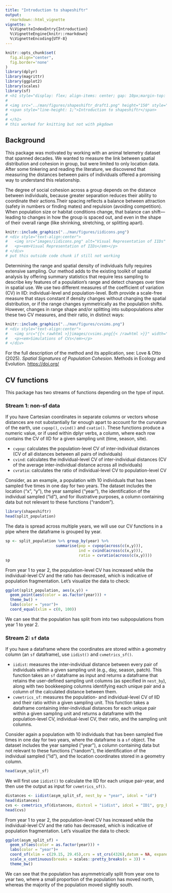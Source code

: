 ```yaml
---
title: "Introduction to shapeshiftr"
output: 
  rmarkdown::html_vignette
vignette: >
  %\VignetteIndexEntry{Introduction}
  %\VignetteEngine{knitr::rmarkdown}
  %\VignetteEncoding{UTF-8}
---
```


```r
knitr::opts_chunk$set(
  fig.align="center",
  fig.border='none'
)
library(dplyr)
library(magrittr)
library(ggplot2)
library(scales)
library(sf)
# <h1 style="display: flex; align-items: center; gap: 10px;margin-top: 0;">
# 
# <img src="../man/figures/shapeshiftr_draft1.png" height="150" style="vertical-align: middle;" />
# <span style="line-height: 1;">Introduction to shapeshiftr</span>
# 
# </h1> 
# this worked for knitting but not with pkgdown
```

<style>
    img {
        border: 0;
    }
</style>

## Background

This package was motivated by working with an animal telemetry dataset
that spanned decades. We wanted to measure the link between spatial
distribution and cohesion in group, but were limited to only location
data. After some tinkering and reading the literature, we discovered
that measuring the distances between pairs of individuals offered a
promising way to understand this relationship.

The degree of social cohesion across a group depends on the distance
between individuals, because greater separation reduces their ability to
coordinate their actions.Their spacing reflects a balance between
attraction (safety in numbers or finding mates) and repulsion (avoiding
competition). When population size or habitat conditions change, that
balance can shift—leading to changes in how the group is spaced out, and
even in the shape of their overall range (like shrinking, stretching, or
splitting apart).

```r
knitr::include_graphics("../man/figures/iidicons.png")
# <div style="text-align:center">
#   <img src="images/iidicons.png" alt="Visual Representation of IIDs" width="30%">
#   <p><em>Visual Representation of IIDs</em></p>
# </div>
# put this outside code chunk if still not working

```

Determining the range and spatial density of individuals fully requires
extensive sampling. Our method adds to the existing toolkit of spatial
analysis by offering summary statistics that require less sampling to
describe key features of a population's range and detect changes over
time in spatial use. We use two different measures of the coefficient of
variation (CV) in IID: individual-level and population-level. Both
provide a scale-free measure that stays constant if density changes
without changing the spatial distribution, or if the range changes
symmetrically as the population shifts. However, changes in range shape
and/or splitting into subpopulations alter these two CV measures, and
their ratio, in distinct ways:

```r
knitr::include_graphics("../man/figures/cvsims.png")
# <div style="text-align:center">
#   <img src="{{< rawhtml >}}images/cvsims.png{{< /rawhtml >}}" width="30%">
#   <p><em>Simulations of CVs</em></p>
# </div>

```

For the full description of the method and its application, see: Love &
Otto (2025). *Spatial Signatures of Population Cohesion*. Methods in
Ecology and Evolution. <https://doi.org/>

## CV functions

This package has two streams of functions depending on the type of
input.

### Stream 1: non-sf data

If you have Cartesian coordinates in separate columns or vectors whose
distances are not substantially far enough apart to account for the
curvature of the earth, use `cvpop()`, `cvind()` and `cvatio()`. These
functions produce a numeric value, or if used within dplyr verbs, a
column, where each row contains the CV of IID for a given sampling unit
(time, season, site).

-   `cvpop`: calculates the population-level CV of inter-individual
    distances (CV of all distances between all pairs of individuals)
-   `cvind`: calculates the individual-level CV of inter-individual
    distances (CV of the average inter-individual distance across all
    individuals)
-   `cvratio`: calculates the ratio of individual-level CV to
    population-level CV

Consider, as an example, a population with 10 individuals that has been
sampled five times in one day for two years. The dataset includes the
location ("x", "y"), the year sampled ("year"), the identification of
the individual sampled ("id"), and for illustrative purposes, a column
containing data but not relevant to these functions ("random").

```r
library(shapeshiftr)
head(split_population)
```

The data is spread across multiple years, we will use our CV functions
in a pipe where the dataframe is grouped by year.

```r
sp <- split_population %>% group_by(year) %>% 
                      summarise(pop = cvpop(across(c(x,y))), 
                                ind = cvind(across(c(x,y))), 
                                ratio = cvratio(across(c(x,y)))) 
sp
```

From year 1 to year 2, the population-level CV has increased while the
individual-level CV and the ratio has decreased, which is indicative of
population fragmentation. Let's visualize the data to check:

```r
ggplot(split_population, aes(x,y)) +
  geom_point(aes(color = as.factor(year))) +
  theme_bw() +
  labs(color = "year")+
  coord_equal(xlim = c(0, 100))
```

We can see that the population has split from into two subpopulations
from year 1 to year 2.

### Stream 2: `sf` data

If you have a dataframe where the coordinates are stored within a
geometry column (an `sf` dataframe), use `iidist()` and
`cvmetrics_sf()`.

-   `iidist`: measures the inter-individual distance between every pair
    of individuals within a given sampling unit (e.g., day, season,
    patch). This function takes an `sf` dataframe as input and returns a
    dataframe that retains the user-defined sampling unit columns (as
    specified in `nest_by`), along with two bookkeeping columns
    identifying each unique pair and a column of the calculated distance
    between them.
-   `cvmetrics_sf`: measures the population- and individual-level CV of
    IID and their ratio within a given sampling unit. This function
    takes a dataframe containing inter-individual distances for each
    unique pair within a given sampling unit and returns a dataframe
    with the population-level CV, individual-level CV, their ratio, and
    the sampling unit columns.

Consider again a population with 10 individuals that has been sampled
five times in one day for two years, where the dataframe is a `sf`
object. The dataset includes the year sampled ("year"), a column
containing data but not relevant to these functions ("random"), the
identification of the individual sampled ("id"), and the location
coordinates stored in a geometry column.

```r
head(asym_split_sf)
```

We will first use `iidist()` to calculate the IID for each unique
pair-year, and then use the output as input for `cvmetrics_sf()`.

```r
distances <- iidist(asym_split_sf, nest_by = "year", idcol = "id")
head(distances)
cvs <- cvmetrics_sf(distances, distcol = "iidist", idcol = "ID1", grp_by = "year")
head(cvs)
```

From year 1 to year 2, the population-level CV has increased while the
individual-level CV and the ratio has decreased, which is indicative of
population fragmentation. Let's visualize the data to check:

```r
ggplot(asym_split_sf) +
  geom_sf(aes(color = as.factor(year))) +
  labs(color = "year")+
  coord_sf(xlim = c(29.15, 29.45),crs = st_crs(4326),datum = NA, expand = FALSE)+
  scale_x_continuous(breaks = scales::pretty_breaks(n = 3)) +
  theme_bw()
```

We can see that the population has asymmetrically split from year one to
year two, where a small proportion of the population has moved north,
whereas the majority of the population moved slightly south.
